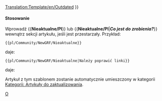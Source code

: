 <noinclude>[[Translation:Template/en/Outdated]]</noinclude><noinclude></noinclude>{{en/Ambox| type  = content
| image = en/Outdated content.png | alt = Outdated content
| text  = <strong>Nieaktualne</strong><br />
Ten artykuł (lub sekcja) dawno nie był aktualizowany. Niektóre z jego treści mogą nie być już dokładne, z powodu zmian w najnowszej wersji. Artykuł do zaktualizowania. {{#IF: {{{1|}}} |<br>{{{1}}}|}}
}}<includeonly>{{{2|[[Category:pl/Community/Artykuły do zaktualizowania]]}}}</includeonly><noinclude>

====Stosowanie====
Wprowadź <nowiki>{{</nowiki>'''Nieaktualne/Pl'''<nowiki>}}</nowiki> lub <nowiki>{{</nowiki>'''Nieaktualne/Pl'''|'''''Co jest do zrobienia?'''''<nowiki>}}</nowiki> wewnątrz sekcji artykułu, jeśli jest przestarzały. Przykład:
<pre>
{{pl/Community/NewGRF/Nieaktualne}}
</pre>

daje:

{{pl/Community/NewGRF/Nieaktualne}}

<pre>
{{pl/Community/NewGRF/Nieaktualne|Należy poprawić linki}}
</pre>

daje:

{{pl/Community/NewGRF/Nieaktualne|Należy poprawić linki}}

Artykuł z tym szablonem zostanie automatycznie umieszczony w kategorii [[:Category:pl/Community/Artykuły do zaktualizowania|Kategorii: Artykuły do zaktualizowania]].

[[Category:pl/Community/InfoBox|O]]
</noinclude>